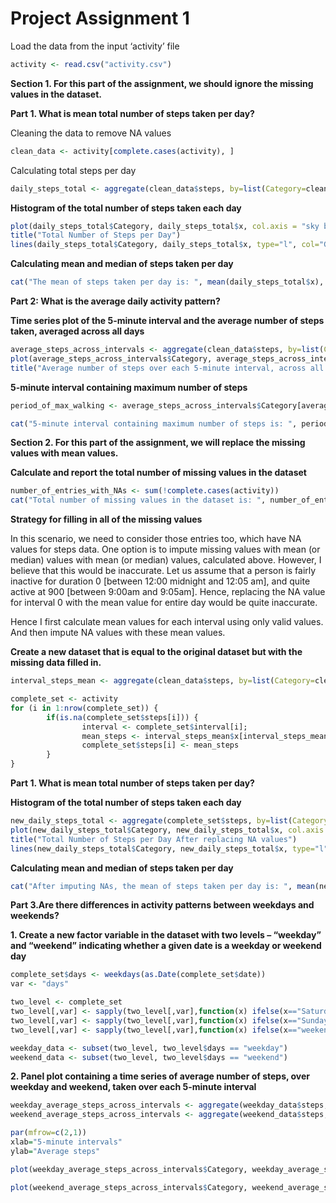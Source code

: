 Project Assignment 1
=========================

Load the data from the input 'activity' file

```r
activity <- read.csv("activity.csv")
```

**Section 1. For this part of the assignment, we should ignore the missing values in the dataset.**

**Part 1. What is mean total number of steps taken per day?**

Cleaning the data to remove NA values

```r
clean_data <- activity[complete.cases(activity), ]
```

Calculating total steps per day

```r
daily_steps_total <- aggregate(clean_data$steps, by=list(Category=clean_data$date), FUN=sum)
```

**Histogram of the total number of steps taken each day**

```r
plot(daily_steps_total$Category, daily_steps_total$x, col.axis = "sky blue", xlab="Dates", ylab="Total steps")
title("Total Number of Steps per Day")
lines(daily_steps_total$Category, daily_steps_total$x, type="l", col="Green")
```

**Calculating mean and median of steps taken per day**

```r
cat("The mean of steps taken per day is: ", mean(daily_steps_total$x), " and median is: ", median(daily_steps_total$x), "\n")
```

**Part 2: What is the average daily activity pattern?**

**Time series plot of the 5-minute interval and the average number of steps taken, averaged across all days**

```r
average_steps_across_intervals <- aggregate(clean_data$steps, by=list(Category=clean_data$interval), FUN=mean)
plot(average_steps_across_intervals$Category, average_steps_across_intervals$x, type="l", xlab="5-minute intervals", ylab="Average steps", col="Coral")
title("Average number of steps over each 5-minute interval, across all days")
```

**5-minute interval containing maximum number of steps**

```r
period_of_max_walking <- average_steps_across_intervals$Category[average_steps_across_intervals$x == max(average_steps_across_intervals$x)]

cat("5-minute interval containing maximum number of steps is: ", period_of_max_walking, "\n")
```

**Section 2. For this part of the assignment, we will replace the missing values with mean values.**

**Calculate and report the total number of missing values in the dataset**

```r
number_of_entries_with_NAs <- sum(!complete.cases(activity))
cat("Total number of missing values in the dataset is: ", number_of_entries_with_NAs, "\n")
```

**Strategy for filling in all of the missing values**

In this scenario, we need to consider those entries too, which have NA values for steps data.
 One option is to impute missing values with mean (or median) values with mean (or median) values, calculated above.
 However, I believe that this would be inaccurate. Let us assume that a person is fairly inactive for duration 0 [between 12:00 midnight and 12:05 am], and quite active at 900 
 [between 9:00am and 9:05am]. Hence, replacing the NA value for interval 0 with the mean value for entire day would be quite inaccurate.
 
 Hence I first calculate mean values for each interval using only valid values. And then impute NA values with these mean values.

**Create a new dataset that is equal to the original dataset but with the missing data filled in.**

```r
interval_steps_mean <- aggregate(clean_data$steps, by=list(Category=clean_data$interval), FUN=mean)

complete_set <- activity
for (i in 1:nrow(complete_set)) {
        if(is.na(complete_set$steps[i])) {
                interval <- complete_set$interval[i];
                mean_steps <- interval_steps_mean$x[interval_steps_mean$Category==interval]
                complete_set$steps[i] <- mean_steps
        }
}
```

**Part 1. What is mean total number of steps taken per day?**

**Histogram of the total number of steps taken each day**

```r
new_daily_steps_total <- aggregate(complete_set$steps, by=list(Category=complete_set$date), FUN=sum)
plot(new_daily_steps_total$Category, new_daily_steps_total$x, col.axis = "sky blue", xlab="Dates", ylab="Total steps")
title("Total Number of Steps per Day After replacing NA values")
lines(new_daily_steps_total$Category, new_daily_steps_total$x, type="l", col="Green")
```

**Calculating mean and median of steps taken per day**

```r
cat("After imputing NAs, the mean of steps taken per day is: ", mean(new_daily_steps_total$x), " and median is: ", median(new_daily_steps_total$x), "\n")
```

**Part 3.Are there differences in activity patterns between weekdays and weekends?**

**1. Create a new factor variable in the dataset with two levels – “weekday” and “weekend” indicating whether a given date is a weekday or weekend day**

```r
complete_set$days <- weekdays(as.Date(complete_set$date))
var <- "days"

two_level <- complete_set
two_level[,var] <- sapply(two_level[,var],function(x) ifelse(x=="Saturday","weekend",x))
two_level[,var] <- sapply(two_level[,var],function(x) ifelse(x=="Sunday","weekend",x))
two_level[,var] <- sapply(two_level[,var],function(x) ifelse(x=="weekend",x, "weekday"))

weekday_data <- subset(two_level, two_level$days == "weekday")
weekend_data <- subset(two_level, two_level$days == "weekend")
```

**2. Panel plot containing a time series of average number of steps, over weekday and weekend, taken over each 5-minute interval**

```r
weekday_average_steps_across_intervals <- aggregate(weekday_data$steps, by=list(Category=weekday_data$interval), FUN=mean)
weekend_average_steps_across_intervals <- aggregate(weekend_data$steps, by=list(Category=weekend_data$interval), FUN=mean)

par(mfrow=c(2,1))
xlab="5-minute intervals"
ylab="Average steps"

plot(weekday_average_steps_across_intervals$Category, weekday_average_steps_across_intervals$x, type="l", col = "blue", xlab=xlab, ylab=ylab, main="Average number of steps over Weekdays")

plot(weekend_average_steps_across_intervals$Category, weekend_average_steps_across_intervals$x, type="l", col = "blue", xlab=xlab, ylab=ylab, main="Average number of steps over Weekend")
```
